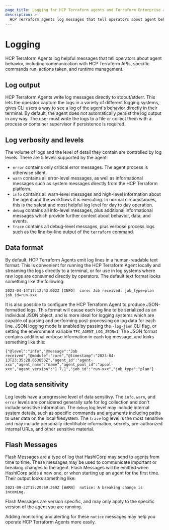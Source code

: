 ```yaml
---
page_title: Logging for HCP Terraform agents and Terraform Enterprise agents
description: >-
  HCP Terraform agents log messages that tell operators about agent behavior. Monitor agent log outputs and flash messages to learn about important changes.
---
```


# Logging

HCP Terraform Agents log helpful messages that tell operators about
agent behavior, including communication with HCP Terraform APIs, specific
commands run, actions taken, and runtime management.

## Log output

HCP Terraform Agents write log messages directly to stdout/stderr. This
lets the operator capture the logs in a variety of
different logging systems, gives CLI users a way
to see a log of the agent's behavior directly in their terminal. By default,
the agent does not automatically persist the log output in any way. The user
must write the logs to a file or collect them with a process or
container supervisor if persistence is required.

## Log verbosity and levels

The volume of logs and the level of detail they contain are controlled by log
levels. There are 5 levels supported by the agent:

* `error` contains only critical error messages. The agent process is otherwise
  silent.
* `warn` contains all error-level messages, as well as informational messages
  such as system messages directly from the HCP Terraform platform.
* `info` contains all warn-level messages and high-level information about the
  agent and the workflows it is executing. In normal circumstances, this is
  the safest and most helpful log level for day to day operation.
* `debug` contains all info-level messages, plus additional informational
  messages which provide further context about behavior, data, and events.
* `trace` contains all debug-level messages, plus verbose process logs such as
  the line-by-line output of the `terraform` command.

## Data format

By default, HCP Terraform Agents emit log lines in a human-readable text
format. This is convenient for running the HCP Terraform Agent locally and streaming the
logs directly to a terminal, or for use in log systems where raw logs are
consumed directly by operators. The default text format looks something like
the following:

```
2023-04-14T17:12:43.002Z [INFO]  core: Job received: job_type=plan job_id=run-xxx
```

It is also possible to configure the HCP Terraform Agent to produce JSON-
formatted logs. This format will cause each log line to be serialized as an
individual JSON object, and is more ideal for logging systems which are capable
of parsing and performing post-processing on log data for each line. JSON
logging mode is enabled by passing the `-log-json` CLI flag, or setting the
environment variable `TFC_AGENT_LOG_JSON=1`. The JSON format contains additional
verbose information in each log message, and looks something like this:

```
{"@level":"info","@message":"Job received","@module":"core","@timestamp":"2023-04-13T23:35:28.653853Z","agent_id":"agent-xxx","agent_name":"name","agent_pool_id":"apool-xxx","agent_version":"1.7.1","job_id":"run-xxx","job_type":"plan"}
```

## Log data sensitivity

Log levels have a progressive level of data sensitivy. The `info`, `warn`, and
`error` levels are considered generally safe for log collection and don't
include sensitive information. The `debug` log level may include internal
system details, such as specific commands and arguments including paths to user
data on the local filesystem.  The `trace` log level is the most sensitive and
may include personally identifiable information, secrets, pre-authorized
internal URLs, and other sensitive material.

## Flash Messages

Flash Messages are a type of log that HashiCorp may send to agents from time to time. These messages may be used to communicate important or breaking changes to the agent. Flash Messages will be emitted when HashiCorp adds a new one, or when starting up an agent for the first time. Their output looks something like:

```
2021-09-22T15:20:59.269Z [WARN]  notice: A breaking change is incoming.
```

Flash Messages are version specific, and may only apply to the specific version of the agent you are running.

Adding monitoring and alerting for these `notice` messages may help you operate HCP Terraform Agents more easily.
